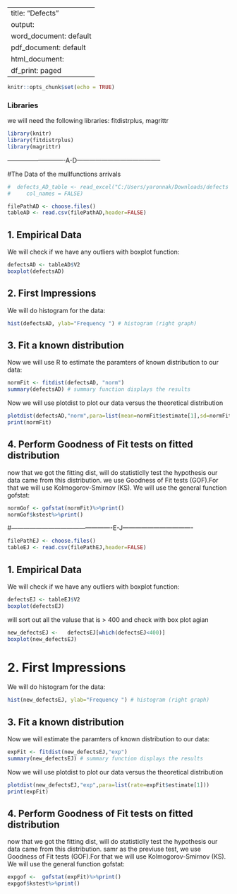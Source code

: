 
---
title: "Defects"
output:
  word_document: default
  pdf_document: default
  html_document:
    df_print: paged
---


```r
knitr::opts_chunk$set(echo = TRUE)
```

### Libraries


we will need the following libraries: fitdistrplus, magrittr
```r
library(knitr)
library(fitdistrplus)
library(magrittr)

```

----------------------------A-D-----------------------------------------

#The Data of the mullfunctions arrivals

```r
#  defects_AD_table <- read_excel("C:/Users/yaronnak/Downloads/defects AD.xlsx", 
#     col_names = FALSE)

filePathAD <- choose.files()
tableAD <- read.csv(filePathAD,header=FALSE)
```
## 1.  Empirical Data

We will check if we have any outliers with boxplot function:

```r
defectsAD <- tableAD$V2
boxplot(defectsAD)
```

## 2. First Impressions 

We will do histogram for the data:
```r
hist(defectsAD, ylab="Frequency ") # histogram (right graph)
```

## 3. Fit a known distribution 

Now we will use R to estimate the paramters of known distribution to our data:
```r
normFit <- fitdist(defectsAD, "norm")
summary(defectsAD) # summary function displays the results 
```

Now we will use plotdist to plot our data versus the theoretical distribution 
```r
plotdist(defectsAD,"norm",para=list(mean=normFit$estimate[1],sd=normFit$estimate[2])) 
print(normFit)
```

## 4. Perform Goodness of Fit tests on fitted distribution

now that we got the fitting dist, will do statisticlly test the hypothesis our data came from this distribution.
we use Goodness of Fit tests (GOF).For that we will use Kolmogorov-Smirnov (KS).
We will use the general function gofstat:

```r
normGof <- gofstat(normFit)%>%print()
normGof$kstest%>%print()
```

#-------------------------------------------------E-J----------------------------------

```r

filePathEJ <- choose.files()
tableEJ <- read.csv(filePathEJ,header=FALSE)
```

## 1.  Empirical Data

  We will check if we have any outliers with boxplot function:

```r
defectsEJ <- tableEJ$V2
boxplot(defectsEJ)

```

  will sort out all the valuse that is > 400
  and check with box plot agian

```r

new_defectsEJ <-   defectsEJ[which(defectsEJ<400)]
boxplot(new_defectsEJ)

```



# 2. First Impressions 

We will do histogram for the data:
```r
hist(new_defectsEJ, ylab="Frequency ") # histogram (right graph)
```


## 3. Fit a known distribution 

Now we will estimate the paramters of known distribution to our data:
```r
expFit <- fitdist(new_defectsEJ,"exp") 
summary(new_defectsEJ) # summary function displays the results 
```


Now we will use plotdist to plot our data versus the theoretical distribution 
```r
plotdist(new_defectsEJ,"exp",para=list(rate=expFit$estimate[1])) 
print(expFit)
```

## 4. Perform Goodness of Fit tests on fitted distribution

now that we got the fitting dist, will do statisticlly test the hypothesis our data came from this distribution.
samr as the previuse test, we use Goodness of Fit tests (GOF).For that we will use Kolmogorov-Smirnov (KS).
We will use the general function gofstat:

```r
expgof <-  gofstat(expFit)%>%print()
expgof$kstest%>%print()
```











